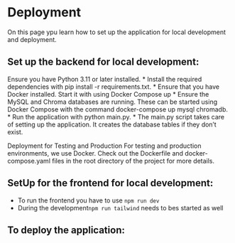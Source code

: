 # Deployment

On this page ypu learn how to set up the application for local development and deployment. 

## Set up the backend for local development:

Ensure you have Python 3.11 or later installed.
* Install the required dependencies with pip install -r requirements.txt.
* Ensure that you have Docker installed. Start it with using Docker Compose up
* Ensure the MySQL and Chroma databases are running. These can be started using Docker Compose with the command docker-compose up mysql chromadb.
* Run the application with python main.py.
* The main.py script takes care of setting up the application. It creates the database tables if they don't exist.

Deployment for Testing and Production
For testing and production environments, we use Docker. Check out the Dockerfile and docker-compose.yaml files in the root directory of the project for more details.

## SetUp for the frontend for local development: 
* To run the frontend you have to use  `npm run dev`
+ During the development`npm run tailwind` needs to bes started as well


## To deploy the application:



